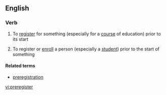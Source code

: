 ==English==

===Verb===
{{en-verb|preregisters|preregistering|preregistered}}

# {{label|en|intransitive}} To [[register]] for something (especially for a [[course]] of education) prior to its start
# {{label|en|transitive}} To register or [[enroll]] a person (especially a [[student]]) prior to the start of something

====Related terms====
* [[preregistration]]

[[vi:preregister]]
